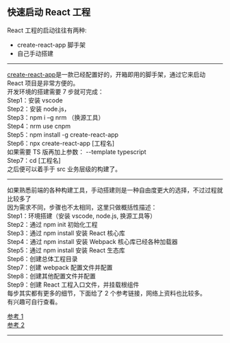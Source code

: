 
<Meta title="React/4 React最佳实践/4.1 快速启动React工程" />

## 快速启动 React 工程

React 工程的启动往往有两种:

- create-react-app 脚手架
- 自己手动搭建

---

[create-react-app](https://create-react-app.dev/ "create-react-app")是一款已经配置好的，开箱即用的脚手架，通过它来启动 React 项目是非常方便的。  
开发环境的搭建需要 7 步就可完成：  
Step1：安装 vscode  
Step2：安装 node.js，  
Step3：npm i –g nrm （换源工具）  
Step4：nrm use cnpm  
Step5：npm install -g create-react-app  
Step6：npx create-react-app [工程名]  
如果需要 TS 版再加上参数： --template typescript  
Step7：cd [工程名]  
之后便可以着手于 src 业务层级的构建了。

---

如果熟悉前端的各种构建工具，手动搭建则是一种自由度更大的选择，不过过程就比较多了  
因为需求不同，步骤也不太相同，这里只做概括性描述：  
Step1：环境搭建（安装 vscode, node.js, 换源工具等）  
Step2：通过 npm init 初始化工程  
Step3：通过 npm install 安装 React 核心库  
Step4：通过 npm install 安装 Webpack 核心库已经各种加载器  
Step5：通过 npm install 安装 React 生态库  
Step6：创建总体工程目录  
Step7：创建 webpack 配置文件并配置  
Step8：创建其他配置文件并配置  
Step9：创建 React 工程入口文件，并挂载根组件  
每步其实都有更多的细节，下面给了 2 个参考链接，网络上资料也比较多。  
有兴趣可自行查看。

[参考 1](https://juejin.im/post/5e7b16b0f265da57187c77a3 "参考1")  
[参考 2](https://juejin.im/post/5cfb8c0051882541b24c3ed3 "参考2")

---
